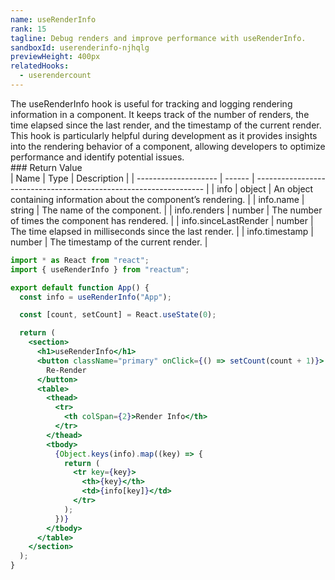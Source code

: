 ```yaml
---
name: useRenderInfo
rank: 15
tagline: Debug renders and improve performance with useRenderInfo.
sandboxId: userenderinfo-njhqlg
previewHeight: 400px
relatedHooks:
  - userendercount
---
```



<HookDescription name={frontmatter.name}>
  The useRenderInfo hook is useful for tracking and logging rendering
  information in a component. It keeps track of the number of renders, the time
  elapsed since the last render, and the timestamp of the current render. This
  hook is particularly helpful during development as it provides insights into
  the rendering behavior of a component, allowing developers to optimize
  performance and identify potential issues.
</HookDescription>

<div class="reference">
  ### Return Value

  <div class="table-container">
  | Name                 | Type   | Description                                                       |
  | -------------------- | ------ | ----------------------------------------------------------------- |
  | info                 | object | An object containing information about the component’s rendering. |
  | info.name            | string | The name of the component.                                        |
  | info.renders         | number | The number of times the component has rendered.                   |
  | info.sinceLastRender | number | The time elapsed in milliseconds since the last render.           |
  | info.timestamp       | number | The timestamp of the current render.                              |
  </div>
</div>

<CodePreview
  sandboxId={frontmatter.sandboxId}
  previewHeight={frontmatter.previewHeight}
/>

<StaticCodeContainer>

```jsx
import * as React from "react";
import { useRenderInfo } from "reactum";

export default function App() {
  const info = useRenderInfo("App");

  const [count, setCount] = React.useState(0);

  return (
    <section>
      <h1>useRenderInfo</h1>
      <button className="primary" onClick={() => setCount(count + 1)}>
        Re-Render
      </button>
      <table>
        <thead>
          <tr>
            <th colSpan={2}>Render Info</th>
          </tr>
        </thead>
        <tbody>
          {Object.keys(info).map((key) => {
            return (
              <tr key={key}>
                <th>{key}</th>
                <td>{info[key]}</td>
              </tr>
            );
          })}
        </tbody>
      </table>
    </section>
  );
}
```

</StaticCodeContainer>
